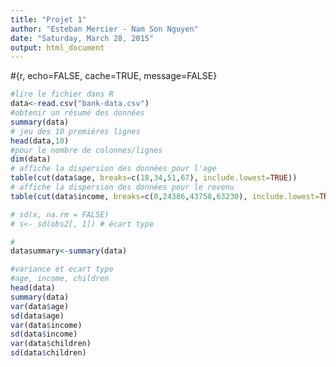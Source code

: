 ```yaml
---
title: "Projet 1"
author: "Esteban Mercier - Nam Son Nguyen"
date: "Saturday, March 28, 2015"
output: html_document
---
```


#{r, echo=FALSE, cache=TRUE, message=FALSE}
```r
#lire le fichier dans R
data<-read.csv("bank-data.csv")
#obtenir un résumé des données
summary(data)
# jeu des 10 premières lignes
head(data,10)
#pour le nombre de colonnes/lignes
dim(data)
# affiche la dispersion des données pour l'age
table(cut(data$age, breaks=c(18,34,51,67), include.lowest=TRUE))
# affiche la dispersion des données pour le revenu
table(cut(data$income, breaks=c(0,24386,43758,63230), include.lowest=TRUE))

# sd(x, na.rm = FALSE)
# s<- sd(obs2[, 1]) # écart type 

#
datasummary<-summary(data)

#variance et ecart type
#age, income, children
head(data)
summary(data)
var(data$age)
sd(data$age)
var(data$income)
sd(data$income)
var(data$children)
sd(data$children)


```
